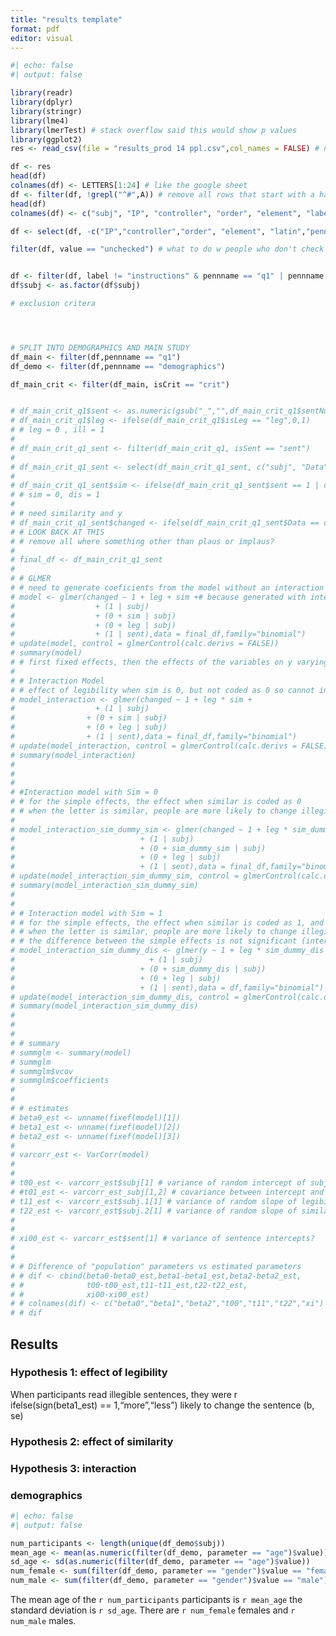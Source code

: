 ```yaml
---
title: "results template"
format: pdf
editor: visual
---
```


```r
#| echo: false
#| output: false

library(readr)
library(dplyr)
library(stringr)
library(lme4)
library(lmerTest) # stack overflow said this would show p values
library(ggplot2)
res <- read_csv(file = "results_prod 14 ppl.csv",col_names = FALSE) # need to download from google sheets

df <- res
head(df)
colnames(df) <- LETTERS[1:24] # like the google sheet
df <- filter(df, !grepl("^#",A)) # remove all rows that start with a hashtag which are all the comments
head(df)
colnames(df) <- c("subj", "IP", "controller", "order", "element", "label", "latin", "penntype", "pennname","parameter","value","eventTime","prolificID","num", "item", "group", "isCrit", "isLeg", "sentNum", "text", "author", "fileName", "comments")

df <- select(df, -c("IP","controller","order", "element", "latin","penntype","eventTime", "prolificID", "comments"))

filter(df, value == "unchecked") # what to do w people who don't check native english speaker???


df <- filter(df, label != "instructions" & pennname == "q1" | pennname == "demographics")
df$subj <- as.factor(df$subj)

# exclusion critera




# SPLIT INTO DEMOGRAPHICS AND MAIN STUDY
df_main <- filter(df,pennname == "q1")
df_demo <- filter(df,pennname == "demographics")

df_main_crit <- filter(df_main, isCrit == "crit")


# df_main_crit_q1$sent <- as.numeric(gsub("_","",df_main_crit_q1$sentNum)) # remove the first character with is an underscore
# df_main_crit_q1$leg <- ifelse(df_main_crit_q1$isLeg == "leg",0,1)
# # leg = 0 , ill = 1
# 
# df_main_crit_q1_sent <- filter(df_main_crit_q1, isSent == "sent")
# 
# df_main_crit_q1_sent <- select(df_main_crit_q1_sent, c("subj", "Data", "leg", "sent", "text", "author", "fileName"))
# 
# df_main_crit_q1_sent$sim <- ifelse(df_main_crit_q1_sent$sent == 1 | df_main_crit_q1_sent$sent == 2 | df_main_crit_q1_sent$sent == 5 | df_main_crit_q1_sent$sent == 6 | df_main_crit_q1_sent$sent == 9 | df_main_crit_q1_sent$sent == 12 | df_main_crit_q1_sent$sent == 16 | df_main_crit_q1_sent$sent == 17 | df_main_crit_q1_sent$sent == 18 | df_main_crit_q1_sent$sent == 20, 0,1)
# # sim = 0, dis = 1
# 
# # need similarity and y
# df_main_crit_q1_sent$changed <- ifelse(df_main_crit_q1_sent$Data == df_main_crit_q1_sent$text,0,1)
# # LOOK BACK AT THIS
# # remove all where something other than plaus or implaus?
# 
# final_df <- df_main_crit_q1_sent
# 
# # GLMER
# # need to generate coeficients from the model without an interaction in gibson study
# model <- glmer(changed ~ 1 + leg + sim +# because generated with interaction, can still run a model without an interaction
#                  + (1 | subj) 
#                  + (0 + sim | subj)
#                  + (0 + leg | subj)
#                  + (1 | sent),data = final_df,family="binomial")
# update(model, control = glmerControl(calc.derivs = FALSE))
# summary(model)
# # first fixed effects, then the effects of the variables on y varying across the subj/sent
# 
# # Interaction Model
# # effect of legibility when sim is 0, but not coded as 0 so cannot interpret these coef
# model_interaction <- glmer(changed ~ 1 + leg * sim + 
#                  + (1 | subj) 
#                + (0 + sim | subj)
#                + (0 + leg | subj)
#                + (1 | sent),data = final_df,family="binomial")
# update(model_interaction, control = glmerControl(calc.derivs = FALSE))
# summary(model_interaction)
# 
# 
# 
# #Interaction model with Sim = 0
# # for the simple effects, the effect when similar is coded as 0
# # when the letter is similar, people are more likely to change illegible sentences than legible sentences (because the estimate is positive)
# 
# model_interaction_sim_dummy_sim <- glmer(changed ~ 1 + leg * sim_dummy_sim  
#                            + (1 | subj) 
#                            + (0 + sim_dummy_sim | subj)
#                            + (0 + leg | subj)
#                            + (1 | sent),data = final_df,family="binomial")
# update(model_interaction_sim_dummy_sim, control = glmerControl(calc.derivs = FALSE))
# summary(model_interaction_sim_dummy_sim)
# 
# 
# # Interaction model with Sim = 1
# # for the simple effects, the effect when similar is coded as 1, and dissimilar is coded as 0
# # when the letter is similar, people are more likely to change illegible sentences than legible sentences (because the estimate is positive)
# # the difference between the simple effects is not significant (interaction is not significant)
# model_interaction_sim_dummy_dis <- glmer(y ~ 1 + leg * sim_dummy_dis + 
#                              + (1 | subj) 
#                            + (0 + sim_dummy_dis | subj)
#                            + (0 + leg | subj)
#                            + (1 | sent),data = df,family="binomial")
# update(model_interaction_sim_dummy_dis, control = glmerControl(calc.derivs = FALSE))
# summary(model_interaction_sim_dummy_dis)
# 
# 
# 
# # summary
# summglm <- summary(model)
# summglm
# summglm$vcov
# summglm$coefficients
# 
# 
# # estimates
# beta0_est <- unname(fixef(model)[1])
# beta1_est <- unname(fixef(model)[2])
# beta2_est <- unname(fixef(model)[3])
# 
# varcorr_est <- VarCorr(model)
# 
# 
# t00_est <- varcorr_est$subj[1] # variance of random intercept of subject
# #t01_est <- varcorr_est_subj[1,2] # covariance between intercept and slope
# t11_est <- varcorr_est$subj.1[1] # variance of random slope of legibility by subject
# t22_est <- varcorr_est$subj.2[1] # variance of random slope of similarity by participant
# 
# 
# xi00_est <- varcorr_est$sent[1] # variance of sentence intercepts?
# 
# 
# # Difference of "population" parameters vs estimated parameters
# # dif <- cbind(beta0-beta0_est,beta1-beta1_est,beta2-beta2_est,
# #              t00-t00_est,t11-t11_est,t22-t22_est,
# #              xi00-xi00_est)
# # colnames(dif) <- c("beta0","beta1","beta2","t00","t11","t22","xi")
# # dif
```

## Results

### Hypothesis 1: effect of legibility

When participants read illegible sentences, they were r ifelse(sign(beta1_est) == 1,"more","less") likely to change the sentence (b, se) 

### Hypothesis 2: effect of similarity

### Hypothesis 3: interaction





### demographics

```r
#| echo: false
#| output: false

num_participants <- length(unique(df_demo$subj))
mean_age <- mean(as.numeric(filter(df_demo, parameter == "age")$value))
sd_age <- sd(as.numeric(filter(df_demo, parameter == "age")$value))
num_female <- sum(filter(df_demo, parameter == "gender")$value == "female")
num_male <- sum(filter(df_demo, parameter == "gender")$value == "male")

```

The mean age of the `r num_participants` participants is `r mean_age` the standard deviation is `r sd_age`. There are `r num_female` females and `r num_male` males.
